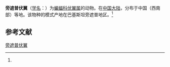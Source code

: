 {{Speciesbox
| name = 旁遮普伏翼
| status = 
| status_system = 
| image = 
| genus = Pipistrellus
| species = babu
| authority = (Thomas, 1915)<ref name='id288'>{{cite web| url =http://www.bioinfo.cn/db05/BjdwSpecies.php?action=view&id=288| title =旁遮普伏翼| work =《中国动物物种编目数据库》| publisher =中国科学院微生物研究所| author =中国科学院动物研究所| accessdate =2009-03-27| deadurl =yes| archiveurl =https://web.archive.org/web/20160305040247/http://www.bioinfo.cn/db05/BjdwSpecies.php?action=view&id=288| archivedate =2016-03-05}}</ref>
}}

'''旁遮普伏翼'''（[[学名|学名]]：{{lang|la|''Pipistrellus babu''}}）为[[蝙蝠科|蝙蝠科]][[伏翼属|伏翼属]]的动物。在[[中国大陆|中国大陆]]，分布于中国（西南部）等地。该物种的模式产地在巴基斯坦旁遮普地区。<ref name='id288'/>

== 参考文献 ==
{{reflist}}
{{Taxonbar|from=Q10632070}}

[[Category:伏翼属|旁遮普伏翼]]


{{蝙蝠小作品}}